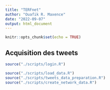 ```yaml
---
title: "TERFnet"
author: "Ouafik R. Maxence"
date: "2022-09-07"
output: html_document
---
```


```r
knitr::opts_chunk$set(echo = TRUE)
```

## Acquisition des tweets

```r
source("./scripts/login.R")
```

```r
source("./scripts/load_data.R")
source("./scripts/tweets_data_preparation.R")
source("./scripts/create_network_data.R")
```
